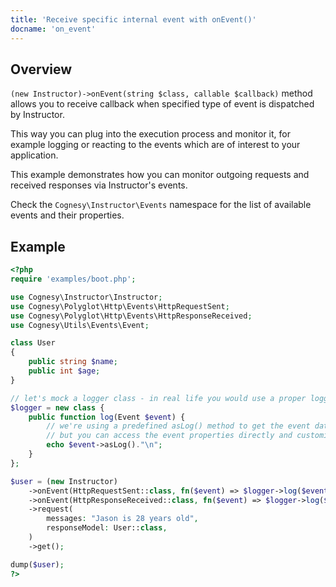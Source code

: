 ```yaml
---
title: 'Receive specific internal event with onEvent()'
docname: 'on_event'
---
```


## Overview

`(new Instructor)->onEvent(string $class, callable $callback)` method allows
you to receive callback when specified type of event is dispatched by Instructor.

This way you can plug into the execution process and monitor it, for example logging
or reacting to the events which are of interest to your application.

This example demonstrates how you can monitor outgoing requests and received responses
via Instructor's events.

Check the `Cognesy\Instructor\Events` namespace for the list of available events
and their properties.


## Example

```php
<?php
require 'examples/boot.php';

use Cognesy\Instructor\Instructor;
use Cognesy\Polyglot\Http\Events\HttpRequestSent;
use Cognesy\Polyglot\Http\Events\HttpResponseReceived;
use Cognesy\Utils\Events\Event;

class User
{
    public string $name;
    public int $age;
}

// let's mock a logger class - in real life you would use a proper logger, e.g. Monolog
$logger = new class {
    public function log(Event $event) {
        // we're using a predefined asLog() method to get the event data,
        // but you can access the event properties directly and customize the output
        echo $event->asLog()."\n";
    }
};

$user = (new Instructor)
    ->onEvent(HttpRequestSent::class, fn($event) => $logger->log($event))
    ->onEvent(HttpResponseReceived::class, fn($event) => $logger->log($event))
    ->request(
        messages: "Jason is 28 years old",
        responseModel: User::class,
    )
    ->get();

dump($user);
?>
```
